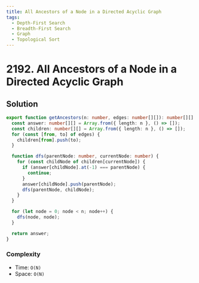 ```yaml
---
title: All Ancestors of a Node in a Directed Acyclic Graph
tags:
  - Depth-First Search
  - Breadth-First Search
  - Graph
  - Topological Sort
---
```


# 2192. All Ancestors of a Node in a Directed Acyclic Graph

<Badges>
  <LevelBadge level="medium" />
  <TopicBadge name="Depth-First Search" slug="depth-first-search" />
  <TopicBadge name="Breadth-First Search" slug="breadth-first-search" />
  <TopicBadge name="Graph" slug="graph" />
  <TopicBadge name="Topological Sort" slug="topological-sort" />
</Badges>

## Solution

```typescript filename="solution.ts" copy
export function getAncestors(n: number, edges: number[][]): number[][] {
  const answer: number[][] = Array.from({ length: n }, () => []);
  const children: number[][] = Array.from({ length: n }, () => []);
  for (const [from, to] of edges) {
    children[from].push(to);
  }

  function dfs(parentNode: number, currentNode: number) {
    for (const childNode of children[currentNode]) {
      if (answer[childNode].at(-1) === parentNode) {
        continue;
      }
      answer[childNode].push(parentNode);
      dfs(parentNode, childNode);
    }
  }

  for (let node = 0; node < n; node++) {
    dfs(node, node);
  }

  return answer;
}
```

### Complexity

- Time: `O(N)`
- Space: `O(N)`

<ProblemLink
  codingSite="leetcode"
  href="https://leetcode.com/problems/all-ancestors-of-a-node-in-a-directed-acyclic-graph"
  title="All Ancestors of a Node in a Directed Acyclic Graph"
/>

